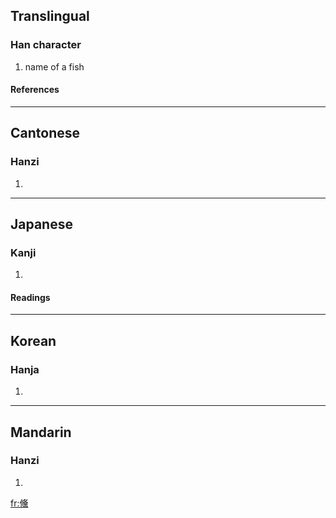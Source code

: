 ==Translingual==
===Han character===
{{Han char|rad=人|as=17|sn=19|four=2723<sub>1</sub>|canj=人中人火 (OLOF), XX人中人 (XXOLO)}}
# name of a fish
====References====
{{Han ref|kx=0121.290|dkj=01299|dj=0256.160|hdz=10236.120|uh=5135|ud=20789|bh=F1EC|bd=61932}}
----
==Cantonese==
===Hanzi===
{{yue-hanzi|jyut=|y=suk6}}
# {{defn|Cantonese}}
----
==Japanese==
===Kanji===
{{ja-kanji|grade=|rs=人17}}
# {{defn|Japanese}}
====Readings====
{{ja-readings|on=[[しゅう]] (shū)|kun=[[はやい]] (hayai)}}
----
==Korean==
===Hanja===
{{ko-hanja|hangeul=숙|rv=suk|mr=suk}}
# {{defn|Korean}}
----
==Mandarin==
===Hanzi===
{{cmn-hanzi|pin=[[shū]] (shu1), [[shù]] (shu4), [[chóu]] (chou2)|wg=shu<sup>1</sup>}}
# {{defn|Mandarin}}

[[fr:儵]]